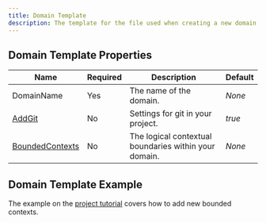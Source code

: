 ```yaml
---
title: Domain Template
description: The template for the file used when creating a new domain project using the `new:domain` command.
---
```


## Domain Template Properties

| Name       | Required | Description                                                         | Default                          |
| ---------- | -------- | ------------------------------------------------------------------- | -------------------------------- |
| DomainName    | Yes      | The name of the domain. | *None*   |
| [AddGit](/docs/git)    | No      | Settings for git in your project. | *true*  |
| [BoundedContexts](/docs/bounded-contexts)    | No      | The logical contextual boundaries within your domain. | *None*   |

## Domain Template Example
The example on the [project tutorial](/docs/tutorial#adding-a-new-bounded-context) covers how to add new bounded contexts.